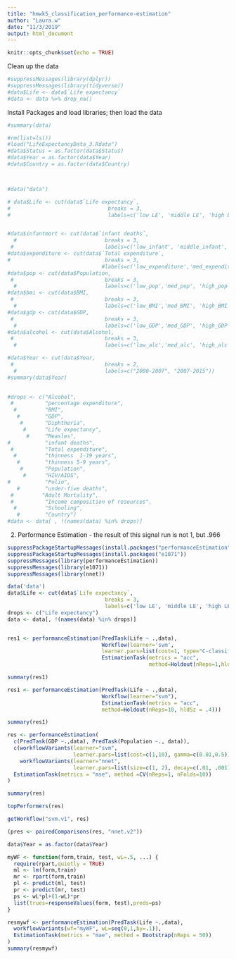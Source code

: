 ```yaml
---
title: "hmwk5_classification_performance-estimation"
author: "Laura.w"
date: "11/3/2019"
output: html_document
---
```


```r
knitr::opts_chunk$set(echo = TRUE)
```

Clean up the data
```r
#suppressMessages(library(dplyr))
#suppressMessages(library(tidyverse))
#data$Life <- data$`Life expectancy`
#data <- data %>% drop_na()
```

Install Packages and load libraries; then load the data
```r


#summary(data)
```

```r
#rm(list=ls())
#load("LifeExpectancyData_3.Rdata")
#data$Status = as.factor(data$Status)
#data$Year = as.factor(data$Year)
#data$Country = as.factor(data$Country)



#data("data")

# data$Life <- cut(data$`Life expectancy`, 
#                               breaks = 3, 
#                               labels=c('low LE', 'middle LE', 'high LE'))


#data$infantmort <- cut(data$`infant deaths`, 
  #                            breaks = 3, 
 #                             labels=c('low_infant', 'middle_infant', 'high_infant'))
#data$expenditure <- cut(data$`Total expenditure`, 
#                              breaks = 3, 
                              #labels=c('low_expenditure','med_expenditure', 'high_expenditure'))
#data$pop <- cut(data$Population, 
 #                             breaks = 3, 
  #                            labels=c('low_pop','med_pop', 'high_pop'))
#data$bmi <- cut(data$BMI, 
 #                             breaks = 3, 
  #                            labels=c('low_BMI','med_BMI', 'high_BMI'))  
#data$gdp <- cut(data$GDP, 
 #                             breaks = 3, 
  #                            labels=c('low_GDP','med_GDP', 'high_GDP'))  
#data$alcohol <- cut(data$Alcohol, 
 #                             breaks = 3, 
  #                            labels=c('low_alc','med_alc', 'high_alc'))  

#data$Year <- cut(data$Year, 
 #                             breaks = 2,
  #                            labels=c("2000-2007", "2007-2015"))
#summary(data$Year)
 

#drops <- c("Alcohol",
 #          "percentage expenditure",
  #         "BMI",
   #        "GDP",
    #       "Diphtheria",
     #      "Life expectancy",
      #     "Measles",
#           "infant deaths",
 #          "Total expenditure", 
  #         "thinness  1-19 years",  
   #        "thinness 5-9 years", 
    #       "Population", 
     #      "HIV/AIDS", 
#           "Polio",
   #        "under-five deaths",
 #         "Adult Mortality",
 #          "Income composition of resources",
  #         "Schooling",
   #        "Country")
#data <- data[ , !(names(data) %in% drops)]

```


2) Performance Estimation - the result of this signal run is not 1, but .966
```r
suppressPackageStartupMessages(install.packages("performanceEstimation"))
suppressPackageStartupMessages(install.packages("e1071"))
suppressMessages(library(performanceEstimation))
suppressMessages(library(e1071))
suppressMessages(library(nnet))

data('data')
data$Life <- cut(data$`Life expectancy`, 
                               breaks = 3, 
                               labels=c('low LE', 'middle LE', 'high LE'))
drops <- c("Life expectancy")
data <- data[, !(names(data) %in% drops)]


res1 <- performanceEstimation(PredTask(Life ~ .,data),
                              Workflow(learner='svm',
                              learner.pars=list(cost=1, type="C-classification")),
                              EstimationTask(metrics = "acc",
                                             method=Holdout(nReps=1,hldSz = .2)))
```

```r
summary(res1)

```

```r
res1 <- performanceEstimation(PredTask(Life ~ .,data),
                              Workflow(learner="svm"),
                              EstimationTask(metrics = "acc",
                              method=Holdout(nReps=10, hldSz = .4)))
```

```r
summary(res1)
```

```r
res <- performanceEstimation(
  c(PredTask(GDP ~.,data), PredTask(Population ~., data)),
  c(workflowVariants(learner="svm",
                     learner.pars=list(cost=c(1,10), gamma=c(0.01,0.5))),
    workflowVariants(learner="nnet",
                     learner.pars=list(size=c(1, 2), decay=c(.01, .001)))),
  EstimationTask(metrics = "mse", method =CV(nReps=1, nFolds=10))
)
```

```r
summary(res)
```

```r
topPerformers(res)
```

```r
getWorkflow("svm.v1", res)
```

```r
(pres <- pairedComparisons(res, "nnet.v2"))

```

```r
data$Year = as.factor(data$Year)

myWF <- function(form,train, test, wL=.5, ...) {
  require(rpart,quietly = TRUE)
  ml <- lm(form,train)
  mr <- rpart(form,train)
  pl <- predict(ml, test)
  pr <- predict(mr, test)
  ps <- wL*pl+(1-wL)*pr
  list(trues=responseValues(form, test),preds=ps)
}

resmywf <- performanceEstimation(PredTask(Life ~.,data), 
  workflowVariants(wf="myWF", wL=seq(0,1,by=.1)),
  EstimationTask(metrics = "mae", method = Bootstrap(nReps = 50))
)
summary(resmywf)
```

```r

```

```r

```

```r

```

```r

```

```r

```